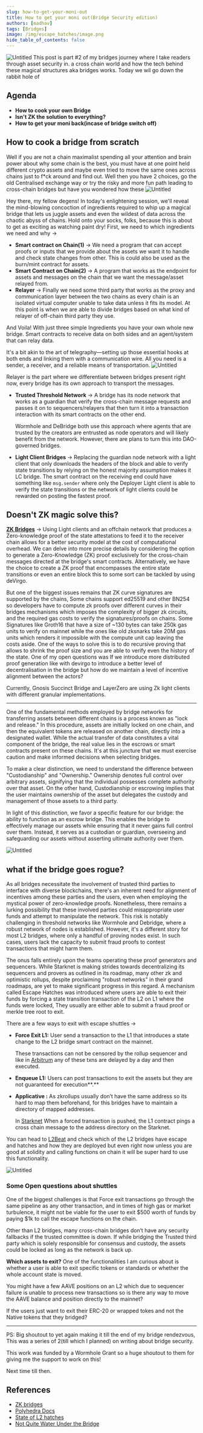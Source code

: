 ```yaml
---
slug: how-to-get-your-moni-out
title: How to get your moni out(Bridge Security edition)
authors: [madhav]
tags: [Bridges]
image: /img/escape_hatches/image.png
hide_table_of_contents: false
---
```

![Untitled](/img/escape_hatches/image.png)
This post is part #2 of my bridges journey where I take readers through asset security in. a cross chain world and how the tech behind these magical structures aka bridges works. Today we wil go down the rabbit hole of
<!--truncate-->

## Agenda
- **How to cook your own Bridge**
- **Isn't ZK the solution to everything?**
- **How to get your moni back(incase of bridge switch off)**

## How to cook a bridge from scratch
Well if you are not a chain maximalist spending all your attention and brain power about why some chain is the best, you must have at one point held different crypto assets and maybe even tried to move the same ones across chains just to f*ck around and find out. Well then you have 2 choices, go the old Centralised exchange way or try the risky and more fun path leading to cross-chain bridges but have you wondered how these
![Untitled](/img/escape_hatches/image.png)

Hey there, my fellow degens! In today's enlightening session, we'll reveal the mind-blowing concoction of ingredients required to whip up a magical bridge that lets us juggle assets and even the wildest of data across the chaotic abyss of chains. Hold onto your socks, folks, because this is about to get as exciting as watching paint dry!
First, we need to which ingredients we need and why ->

- **Smart contract on Chain(1)** -> We need a program that can accept proofs or inputs that we provide about the assets we want it to handle and check state changes from other. This is could also be used as the burn/mint contract for assets.
- **Smart Contract on Chain(2)** -> A program that works as the endpoint for assets and messages on the chain that we want the message/asset relayed from.
- **Relayer** -> Finally we need some third party that works as the proxy and communication layer between the two chains as every chain is an isolated virtual computer unable to take data unless it fits its model. At this point is when we are able to divide bridges based on what kind of relayer of off-chain third party they use.

And Voila! With just three simple Ingredients you have your own whole new bridge. Smart contracts to receive data on both sides and an agent/system that can relay data.

It's a bit akin to the art of telegraphy—setting up those essential hooks at both ends and linking them with a communication wire. All you need is a sender, a receiver, and a reliable means of transportation.
![Untitled](/img/escape_hatches/sc.png)

Relayer is the part where we differentiate between bridges present right now, every bridge has its own approach to transport the messages.

- **Trusted Threshold Network** -> A bridge has its node network that works as a guardian that verify the cross-chain message requests and passes it on to sequencers/relayers that then turn it into a transaction interaction with its smart contracts on the other end.
    
    Wormhole and DeBridge both use this approach where agents that are trusted by the creators are entrusted as node operators and will likely benefit from the network. However, there are plans to turn this into DAO-governed bridges.
    
- **Light Client Bridges** -> Replacing the guardian node network with a light client that only downloads the headers of the block and able to verify state transitions by relying on the honest majority assumption makes it LC bridge. The smart contract on the receiving end could have something like ``msg.sender`` where only the Deployer Light client is able to verify the state transitions or the network of light clients could be rewarded on posting the fastest proof.

## Doesn't ZK magic solve this?

**[ZK Bridges](https://rdi.berkeley.edu/zkp/uploads/paper.pdf)** -> Using Light clients and an offchain network that produces a Zero-knowledge proof of the state attestations to feed it to the receiver chain allows for a better security model at the cost of computational overhead. We can delve into more precise details by considering the option to generate a Zero-Knowledge (ZK) proof exclusively for the cross-chain messages directed at the bridge's smart contracts. Alternatively, we have the choice to create a ZK proof that encompasses the entire state transitions or even an entire block this to some sort can be tackled by using deVirgo.

But one of the biggest issues remains that ZK curve signatures are supported by the chains, Some chains support ed25519 and other BN254 so developers have to compute zk proofs over different curves in their bridges mechanisms which imposes the complexity of bigger zk circuits, and the required gas costs to verify the signatures/proofs on chains. Some Signatures like Groth16 that have a size of ~130 bytes can take 250k gas units to verify on mainnet while the ones like old zksnarks take 20M gas units which renders it impossible with the compute unit cap leaving the costs aside. One of the ways to solve this is to do recursive proving that allows to shrink the proof size and you are able to verify even the history of the state. 
One of my open questions was If we introduce more distributed proof generation like with devirgo to introduce a better level of decentralisation in the bridge but how do we maintain a level of incentive alignment between the actors? 

Currently, Gnosis Succinct Bridge and LayerZero are using Zk light clients with different granular implementations.

---

One of the fundamental methods employed by bridge networks for transferring assets between different chains is a process known as "lock and release." In this procedure, assets are initially locked on one chain, and then the equivalent tokens are released on another chain, directly into a designated wallet.
While the actual transfer of data constitutes a vital component of the bridge, the real value lies in the escrows or smart contracts present on these chains. It's at this juncture that we must exercise caution and make informed decisions when selecting bridges.

To make a clear distinction, we need to understand the difference between "Custodianship" and "Ownership." Ownership denotes full control over arbitrary assets, signifying that the individual possesses complete authority over that asset. On the other hand, Custodianship or escrowing implies that the user maintains ownership of the asset but delegates the custody and management of those assets to a third party.

In light of this distinction, we favor a specific feature for our bridge: the ability to function as an escrow bridge. This enables the bridge to effectively manage our assets while ensuring that it never gains full control over them. Instead, it serves as a custodian or guardian, overseeing and safeguarding our assets without asserting ultimate authority over them.

![Untitled](/img/escape_hatches/meme.png)

## **what if the bridge goes rogue?**

As all bridges necessitate the involvement of trusted third parties to interface with diverse blockchains, there's an inherent need for alignment of incentives among these parties and the users, even when employing the mystical power of zero-knowledge proofs. Nonetheless, there remains a lurking possibility that these involved parties could misappropriate user funds and attempt to manipulate the network. This risk is notably challenging in threshold networks like Wormhole and Debridge, where a robust network of nodes is established. However, it's a different story for most L2 bridges, where only a handful of proving nodes exist. In such cases, users lack the capacity to submit fraud proofs to contest transactions that might harm them.

The onus falls entirely upon the teams operating these proof generators and sequencers. While Starknet is making strides towards decentralizing its sequencers and provers as outlined in its roadmap, many other zk and optimistic rollups, despite proclaiming "robust networks" in their grand roadmaps, are yet to make significant progress in this regard. A mechanism called Escape Hatches was introduced where users are able to exit their funds by forcing a state transition transaction of the L2 on L1 where the funds were locked, They usually are either able to submit a fraud proof or merkle tree root to exit.

There are a few ways to exit with escape shuttles →

- **Force Exit L1:** User send a transaction to the L1 that introduces a state change to the L2 bridge smart contract on the mainnet.
    
    These transactions can not be censored by the rollup sequencer and like in [Arbitrum](https://docs.arbitrum.io/inside-arbitrum-nitro#inboxes-fast-and-slow) any of these txns are delayed by a day and then executed.
    
- **Enqueue L1:** Users can post transactions to exit the assets but they are not guaranteed for execution**.**
- **Applicative :** As zkrollups usually don’t have the same address so its hard to map them beforehand, for this bridges have to maintain a directory of mapped addresses.
    
    In [Starknet](https://community.starknet.io/t/starknet-escape-hatch-research/1108) When a forced transaction is pushed, the L1 contract pings a cross chain message to the address directory on the Starknet.
    

You can head to [L2Beat](https://l2beat.com/) and check which of the L2 bridges have escape and hatches and how they are deployed but even right now unless you are good at solidity and calling functions on chain it will be super hard to use this functionality.

![Untitled](/img/escape_hatches/l2.png)

### **Some Open questions about shuttles**

One of the biggest challenges is that Force exit transactions go through the same pipeline as any other transaction, and in times of high gas or market turbulence, it might not be viable for the user to exit $500 worth of funds by paying $1k to call the escape functions on the chain.

Other than L2 bridges, many cross-chain bridges don’t have any security fallbacks if the trusted committee is down. If while bridging the Trusted third party which is solely responsible for consensus and custody, the assets could be locked as long as the network is back up.

**Which assets to exit?** One of the functionalities I am curious about is whether a user is able to exit specific tokens or standards or whether the whole account state is moved.

You might have a few AAVE positions on an L2 which due to sequencer failure is unable to process new transactions so is there any way to move the AAVE balance and position directly to the mainnet?

If the users just want to exit their ERC-20 or wrapped tokes and not the Native tokens that they bridged?

---
PS: Big shoutout to yet again making it till the end of my bridge rendezvous, This was a series of 2(till which I planned) on writing about bridge security.

This work was funded by a Wormhole Grant so a huge shoutout to them for giving me the support to work on this!

Next time till then.

## References

- [ZK bridges](https://rdi.berkeley.edu/zkp/uploads/paper.pdf)
- [Polyhedra Docs](https://docs.zkbridge.com/zkbridge-trustless-cross-chain-bridges-made-practical/proof-systems-of-zkbridge)
- [State of L2 hatches](https://dicg-workshop.github.io/2022/papers/gorzny.pdf)
- [Not Quite Water Under the Bridge](https://arxiv.org/pdf/2210.16209.pdf)